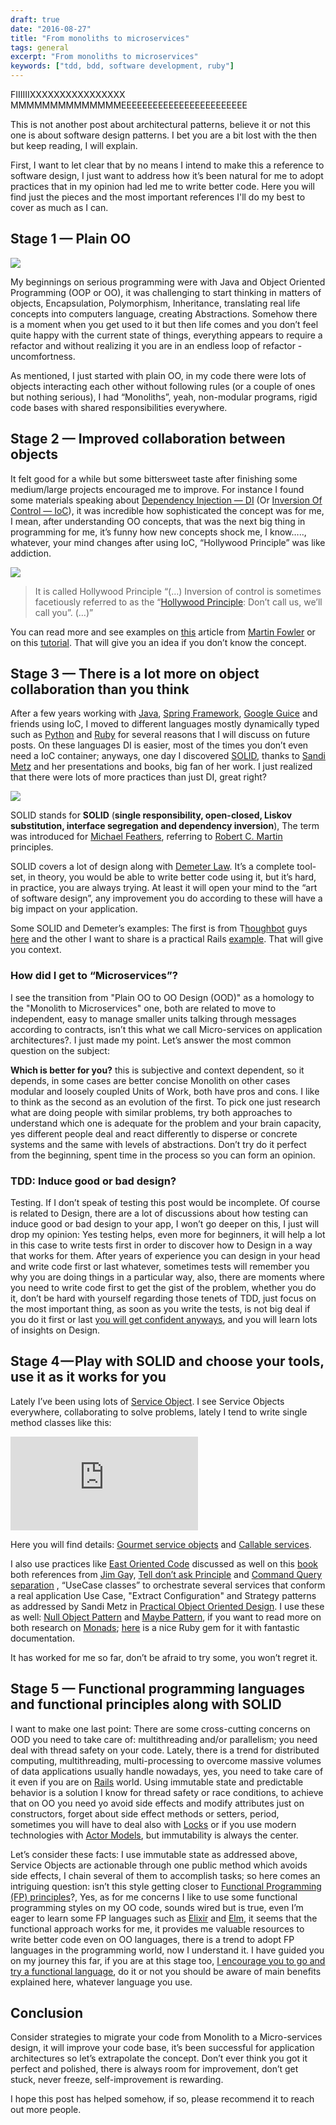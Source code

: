 ```yaml
--- 
draft: true
date: "2016-08-27"
title: "From monoliths to microservices"
tags: general
excerpt: "From monoliths to microservices"
keywords: ["tdd, bdd, software development, ruby"]
---
```


FIIIIIIXXXXXXXXXXXXXXXX MMMMMMMMMMMMMMEEEEEEEEEEEEEEEEEEEEEEEE

This is not another post about architectural patterns, believe it or not this one is about software design patterns. I bet you are a bit lost with the then but keep reading, I will explain.

First, I want to let clear that by no means I intend to make this a reference to software design, I just want to address how it’s been natural for me to adopt practices that in my opinion had led me to write better code. Here you will find just the pieces and the most important references I'll do my best to cover as much as I can.

## Stage 1 — Plain OO

![](/images/oop.jpeg)

My beginnings on serious programming were with Java and Object Oriented Programming (OOP or OO), it was challenging to start thinking in matters of objects, Encapsulation, Polymorphism, Inheritance, translating real life concepts into computers language, creating Abstractions. Somehow there is a moment when you get used to it but then life comes and you don’t feel quite happy with the current state of things, everything appears to require a refactor and without realizing it you are in an endless loop of refactor - uncomfortness.

As mentioned, I just started with plain OO, in my code there were lots of objects interacting each other without following rules (or a couple of ones but nothing serious), I had “Monoliths”, yeah, non-modular programs, rigid code bases with shared responsibilities everywhere.


## Stage 2 — Improved collaboration between objects

It felt good for a while but some bittersweet taste after finishing some medium/large projects encouraged me to improve. For instance I found some materials speaking about [Dependency Injection — DI](https://en.wikipedia.org/wiki/Dependency_injection) (Or [Inversion Of Control — IoC](https://en.wikipedia.org/wiki/Inversion_of_control)), it was incredible how sophisticated the concept was for me, I mean, after understanding OO concepts, that was the next big thing in programming for me, it’s funny how new concepts shock me, I know….., whatever, your mind changes after using IoC, “Hollywood Principle” was like addiction.

![](/images/inversion-of-control.png)

> It is called Hollywood Principle “(…) Inversion of control is sometimes facetiously referred to as the “[Hollywood Principle](https://en.wikipedia.org/wiki/Hollywood_Principle): Don’t call us, we’ll call you”. (…)”

You can read more and see examples on [this](http://martinfowler.com/articles/injection.html) article from [Martin Fowler](http://martinfowler.com/aboutMe.html) or on this [tutorial](http://www.tutorialspoint.com/spring/spring_dependency_injection.htm). That will give you an idea if you don’t know the concept.

## Stage 3 — There is a lot more on object collaboration than you think

After a few years working with [Java](https://www.java.com/en/), [Spring Framework](https://projects.spring.io/spring-framework/), [Google Guice](https://github.com/google/guice) and friends using IoC, I moved to different languages mostly dynamically typed such as [Python](https://www.python.org/) and [Ruby](https://www.ruby-lang.org/en/) for several reasons that I will discuss on future posts. On these languages DI is easier, most of the times you don’t even need a IoC container; anyways, one day I discovered [SOLID](https://en.wikipedia.org/wiki/SOLID_(object-oriented_design)), thanks to [Sandi Metz](http://www.sandimetz.com/) and her presentations and books, big fan of her work. I just realized that there were lots of more practices than just DI, great right?

![](/images/solid.jpeg)

SOLID stands for **SOLID** (**single responsibility, open-closed, Liskov substitution, interface segregation and dependency inversion**), The term was introduced for [Michael Feathers](https://en.wikipedia.org/w/index.php?title=Michael_Feathers&action=edit&redlink=1), referring to [Robert C. Martin](https://en.wikipedia.org/wiki/Robert_C._Martin) principles.

SOLID covers a lot of design along with [Demeter Law](https://en.wikipedia.org/wiki/Law_of_Demeter). It’s a complete tool-set, in theory, you would be able to write better code using it, but it’s hard, in practice, you are always trying. At least it will open your mind to the “art of software design”, any improvement you do according to these will have a big impact on your application.

Some SOLID and Demeter’s examples: The first is from T[houghbot](https://robots.thoughtbot.com/back-to-basics-solid) guys [here](https://robots.thoughtbot.com/back-to-basics-solid) and the other I want to share is a practical Rails [example](http://rails-bestpractices.com/posts/2010/07/24/the-law-of-demeter/). That will give you context.

### How did I get to “Microservices”?

I see the transition from "Plain OO to OO Design (OOD)" as a homology to the "Monolith to Microservices" one, both are related to move to independent, easy to manage smaller units talking through messages according to contracts, isn’t this what we call Micro-services on application architectures?. I just made my point. Let’s answer the most common question on the subject:

**Which is better for you?** this is subjective and context dependent, so it depends, in some cases are better concise Monolith on other cases modular and loosely coupled Units of Work, both have pros and cons. I like to think as the second as an evolution of the first. To pick one just research what are doing people with similar problems, try both approaches to understand which one is adequate for the problem and your brain capacity, yes different people deal and react differently to disperse or concrete systems and the same with levels of abstractions. Don’t try do it perfect from the beginning, spent time in the process so you can form an opinion.

### TDD: Induce good or bad design?

Testing. If I don’t speak of testing this post would be incomplete. Of course is related to Design, there are a lot of discussions about how testing can induce good or bad design to your app, I won’t go deeper on this, I just will drop my opinion: Yes testing helps, even more for beginners, it will help a lot in this case to write tests first in order to discover how to Design in a way that works for them. After years of experience you can design in your head and write code first or last whatever, sometimes tests will remember you why you are doing things in a particular way, also, there are moments where you need to write code first to get the gist of the problem, whether you do it, don’t be hard with yourself regarding those tenets of TDD, just focus on the most important thing, as soon as you write the tests, is not big deal if you do it first or last [you will get confident anyways](https://medium.com/@ccverak/getting-confidence-a-software-developer-perspective-1b7fee3bd643#.2decw3lfy), and you will learn lots of insights on Design.

## Stage 4 — Play with SOLID and choose your tools, use it as it works for you

Lately I’ve been using lots of [Service Object](http://stevelorek.com/service-objects.html). I see Service Objects everywhere, collaborating to solve problems, lately I tend to write single method classes like this:

<iframe src="https://medium.com/media/7f2efe8c415aee87ab2b1857c1ba8eb2" frameborder=0></iframe>

Here you will find details: [Gourmet service objects](http://brewhouse.io/blog/2014/04/30/gourmet-service-objects.html) and [Callable services](http://www.rubytapas.com/2012/12/12/episode-035-callable/).

I also use practices like [East Oriented Code](http://www.saturnflyer.com/blog/jim/2015/02/10/the-4-rules-of-east-oriented-code-rule-1/) discussed as well on this [book](http://clean-ruby.com/) both references from [Jim Ga](https://twitter.com/saturnflyer)y, [Tell don’t ask Principle](https://pragprog.com/articles/tell-dont-ask) and [Command Query separation](https://pragprog.com/articles/tell-dont-ask) , “UseCase classes” to orchestrate several services that conform a real application Use Case, "Extract Configuration" and Strategy patterns as addressed by Sandi Metz in [Practical Object Oriented Design](http://www.poodr.com/). I use these as well: [Null Object Pattern](https://robots.thoughtbot.com/rails-refactoring-example-introduce-null-object) and [Maybe Pattern](https://robots.thoughtbot.com/if-you-gaze-into-nil-nil-gazes-also-into-you), if you want to read more on both research on [Monads](https://en.wikipedia.org/wiki/Monad_(functional_programming)); [here](https://github.com/avdi/naught) is a nice Ruby gem for it with fantastic documentation.

It has worked for me so far, don’t be afraid to try some, you won’t regret it.

## Stage 5 — Functional programming languages and functional principles along with SOLID

I want to make one last point: There are some cross-cutting concerns on OOD you need to take care of: multithreading and/or parallelism; you need deal with thread safety on your code. Lately, there is a trend for distributed computing, multithreading, multi-processing to overcome massive volumes of data applications usually handle nowadays, yes, you need to take care of it even if you are on [Rails](https://bearmetal.eu/theden/how-do-i-know-whether-my-rails-app-is-thread-safe-or-not/) world. Using immutable state and predictable behavior is a solution I know for thread safety or race conditions, to achieve that on OO you need yo avoid side effects and modify attributes just on constructors, forget about side effect methods or setters, period, sometimes you will have to deal also with [Locks](https://en.wikipedia.org/wiki/Lock_(computer_science)) or if you use modern technologies with [Actor Models](https://en.wikipedia.org/wiki/Actor_model), but immutability is always the center.

Let’s consider these facts: I use immutable state as addressed above, Service Objects are actionable through one public method which avoids side effects, I chain several of them to accomplish tasks; so here comes an intriguing question: isn’t this style getting closer to [Functional Programming (FP) principles](https://en.wikipedia.org/wiki/Functional_programming)?, Yes, as for me concerns I like to use some functional programming styles on my OO code, sounds wired but is true, even I’m eager to learn some FP languages such as [Elixir](http://elixir-lang.org/) and [Elm](http://elm-lang.org/), it seems that the functional approach works for me, it provides me valuable resources to write better code even on OO languages, there is a trend to adopt FP languages in the programming world, now I understand it. I have guided you on my journey this far, if you are at this stage too, [I encourage you to go and try a functional language](https://www.youtube.com/watch?v=bmFKEewRRQg), do it or not you should be aware of main benefits explained here, whatever language you use.

## Conclusion

Consider strategies to migrate your code from Monolith to a Micro-services design, it will improve your code base, it’s been successful for application architectures so let’s extrapolate the concept. Don’t ever think you got it perfect and polished, there is always room for improvement, don’t get stuck, never freeze, self-improvement is rewarding.

I hope this post has helped somehow, if so, please recommend it to reach out more people.
